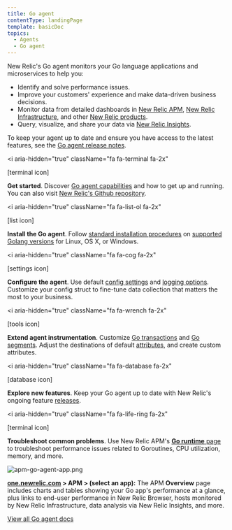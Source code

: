 ```yaml
---
title: Go agent
contentType: landingPage
template: basicDoc
topics:
  - Agents
  - Go agent
---
```


New Relic's Go agent monitors your Go language applications and microservices to help you:

* Identify and solve performance issues.
* Improve your customers' experience and make data-driven business decisions.
* Monitor data from detailed dashboards in [New Relic APM](/docs/apm/new-relic-apm/getting-started/introduction-new-relic-apm), [New Relic Infrastructure](/docs/infrastructure/new-relic-infrastructure/getting-started/introduction-new-relic-infrastructure), and other [New Relic products](https://newrelic.com/products).
* Query, visualize, and share your data via [New Relic Insights](/docs/insights/using-insights-ui/getting-started/introduction-new-relic-insights).

To keep your agent up to date and ensure you have access to the latest features, see the [Go agent release notes](/docs/release-notes/agent-release-notes/go-release-notes).

<i
  aria-hidden="true"
  className="fa fa-terminal fa-2x"
>
  \[terminal icon]
</i>

**Get started**. Discover [Go agent capabilities](/docs/agents/go-agent/get-started/introduction-new-relic-go) and how to get up and running. You can also visit [New Relic's Github repository](https://github.com/newrelic/go-agent/blob/master/README.md).

<i
  aria-hidden="true"
  className="fa fa-list-ol fa-2x"
>
  \[list icon]
</i>

**Install the Go agent**. Follow [standard installation procedures](/docs/agents/go-agent/get-started/get-new-relic-go) on [supported Golang versions](/docs/agents/go-agent/get-started/get-new-relic-go#requirements) for Linux, OS X, or Windows.

<i
  aria-hidden="true"
  className="fa fa-cog fa-2x"
>
  \[settings icon]
</i>

**Configure the agent**. Use default [config settings](/docs/agents/go-agent/instrumentation/go-agent-configuration) and [logging options](/docs/agents/go-agent/instrumentation/go-agent-logging). Customize your config struct to fine-tune data collection that matters the most to your business.

<i
  aria-hidden="true"
  className="fa fa-wrench fa-2x"
>
  \[tools icon]
</i>

**Extend agent instrumentation**. Customize [Go transactions](/docs/agents/go-agent/get-started/instrument-go-transactions) and [Go segments](/docs/agents/go-agent/get-started/instrument-go-segments). Adjust the destinations of default [attributes](/docs/agents/go-agent/instrumentation/go-agent-attributes), and create custom attributes.

<i
  aria-hidden="true"
  className="fa fa-database fa-2x"
>
  \[database icon]
</i>

**Explore new features**. Keep your Go agent up to date with New Relic's ongoing feature [releases](/docs/release-notes/agent-release-notes/go-release-notes).

<i
  aria-hidden="true"
  className="fa fa-life-ring fa-2x"
>
  \[terminal icon]
</i>

**Troubleshoot common problems**. Use New Relic APM's [**Go runtime** page](/docs/agents/go-agent/features/go-runtime-ui-page) to troubleshoot performance issues related to Goroutines, CPU utilization, memory, and more.

![apm-go-agent-app.png](/images/apm-go-agent-app.png "apm-go-agent-app.png")

**[one.newrelic.com](https://one.newrelic.com/apm) > APM > (select an app):** The APM **Overview** page includes charts and tables showing your Go app's performance at a glance, plus links to end-user performance in New Relic Browser, hosts monitored by New Relic Infrastructure, data analysis via New Relic Insights, and more.

[View all Go agent docs](/docs/agents/go-agent?toc=true)
